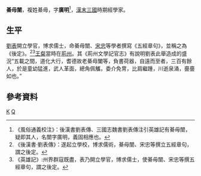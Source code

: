 '''綦毋闓'''{{BD|？||？||catIdx=Q}}，複姓綦毋，字'''廣明'''<ref>《風俗通義校注》：後漢書劉表傳、三國志魏書劉表傳注引英雄記有綦毋闓，疑即其人，名闓字廣明，義固相應也。</ref>，[[東漢|漢末]][[三國|三國]]時期經學家。

==生平==
[[劉表|劉表]]開立學官，博求儒士，命綦毋闓、[[宋忠_(三國)|宋忠]]等學者撰寫《五經章句》，並稱之為《後定》。<ref>《後漢書·劉表傳》：遂起立學校，博求儒術，綦母闓、宋忠等撰立五經章句，謂之後定。</ref><ref>《英雄記》:州界群寇既盡，表乃開立學官，博求儒士，使綦毋闓、宋忠等撰五經章句，謂之後定。</ref>[[王粲|王粲]]當時在[[荊州|荊州]]。其《荊州文學記官志》有說明劉表此舉造成的盛況“五載之間，道化大行，耆德故老綦毋闔等，負書荷器，自遠而至者，三百有餘人，於是童幼猛進，武人革面，總角佩觿，委介免冑，比肩繼踵，川逝泉涌，亹亹如也。”

==參考資料==
{{reflist}}
{{漢朝人物小作品}}
[[Category:綦毋姓|K]]
[[Category:東漢政治人物|Q]]
